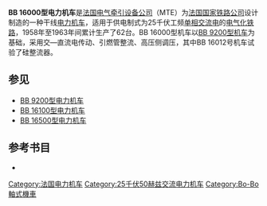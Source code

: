 {{Infobox Locomotive
| name = BB 16000
| image = BB16006paris-nord1.jpg
| caption = BB 16006号机车
| type = [[电力机车|电力机车]]
| origin = {{FRA}}
| designer = 
| builder = [[电气牵引设备公司|电气牵引设备公司]]（MTE）
| buildmodel = 
| ordernumber = 
| serialnumber = 16001～16062
| roadnumber = 
| builddate = 1958年—1963年
| totalproduction  = 62台
| user = [[法國國家鐵路公司|法國國家鐵路公司]]
| railroad = 
| deliverydate = 
| firstrundate = 
| lastrundate = 
| retiredate = 
| scrapdate = 
| nicknames = 
| aarwheels = 
| uicclass = [[Bo'Bo'|Bo'Bo']]
| gauge = 1,435毫米
| trucks = 
| bogies = 
| wheeldiameter = 
| axleload = 22吨
| wheelbase = 
| minimumcurve = 
| length = 16,680毫米
| width = 
| height = 
| framesize = 
| weight = 
| sandcap = 
| electricsystem = AC 50Hz 25kV
| collectionmethod = 
| transmission = 交—直流电
| tractionmotors = TO 136-8 × 4
| topspeed = 160公里/小时
| sustainedspeed = 
| poweroutput = 4,130千瓦
| tractiveeffort = 
| factorofadhesion = 
| locobrakes = 
| locobrakepower = 
| locobrakeforce = 
| trainbrakes = 
| safety = 
| notes =
}}
'''BB 16000型电力机车'''是[[法国|法国]][[电气牵引设备公司|电气牵引设备公司]]（MTE）为[[法国国家铁路公司|法国国家铁路公司]]设计制造的一种干线[[电力机车|电力机车]]，适用于供电制式为25千伏工频[[单相交流电|单相交流电]]的[[电气化铁路|电气化铁路]]，1958年至1963年间累计生产了62台。BB 16000型机车以[[BB_9200型电力机车|BB 9200型机车]]为基础，采用交—直流电传动、引燃管整流、高压侧调压，其中BB 16012号机车试验了硅整流器。

== 参见 ==
*[[BB_9200型电力机车|BB 9200型电力机车]]
*[[BB_16100型电力机车|BB 16100型电力机车]]
*[[BB_16500型电力机车|BB 16500型电力机车]]

== 参考书目 ==
* {{cite book |author=Denis Redoutey |title=''"Le matériel moteur de la SNCF"'' |year=2007 |publisher=La Vie du Rail |location=Auray |isbn=978-2-915034-65-3 }}

{{SNCF locomotives}}

[[Category:法国电力机车|Category:法国电力机车]]
[[Category:25千伏50赫兹交流电力机车|Category:25千伏50赫兹交流电力机车]]
[[Category:Bo-Bo軸式機車|Category:Bo-Bo軸式機車]]